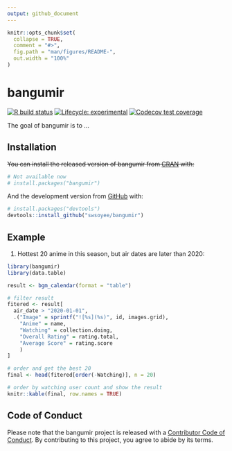 ```yaml
---
output: github_document
---
```


<!-- README.md is generated from README.Rmd. Please edit that file -->

```r
knitr::opts_chunk$set(
  collapse = TRUE,
  comment = "#>",
  fig.path = "man/figures/README-",
  out.width = "100%"
)
```

# bangumir

<!-- badges: start -->
[![R build status](https://github.com/swsoyee/bangumir/workflows/R-CMD-check/badge.svg)](https://github.com/swsoyee/bangumir/actions)
[![Lifecycle: experimental](https://img.shields.io/badge/lifecycle-experimental-orange.svg)](https://www.tidyverse.org/lifecycle/#experimental)
[![Codecov test coverage](https://codecov.io/gh/swsoyee/bangumir/branch/master/graph/badge.svg?token=WU6UMG8S4C)](https://codecov.io/gh/swsoyee/bangumir)
<!-- badges: end -->

The goal of bangumir is to ...

## Installation

~~You can install the released version of bangumir from [CRAN](https://CRAN.R-project.org) with:~~

``` r
# Not available now
# install.packages("bangumir")
```

And the development version from [GitHub](https://github.com/) with:

``` r
# install.packages("devtools")
devtools::install_github("swsoyee/bangumir")
```
## Example

1. Hottest 20 anime in this season, but air dates are later than 2020:

```r
library(bangumir)
library(data.table)

result <- bgm_calendar(format = "table")

# filter result
fitered <- result[
  air_date > "2020-01-01",
  .("Image" = sprintf("![%s](%s)", id, images.grid),
    "Anime" = name,
    "Watching" = collection.doing,
    "Overall Rating" = rating.total,
    "Average Score" = rating.score
    )
]

# order and get the best 20
final <- head(fitered[order(-Watching)], n = 20)

# order by watching user count and show the result
knitr::kable(final, row.names = TRUE)
```

## Code of Conduct

Please note that the bangumir project is released with a [Contributor Code of Conduct](https://contributor-covenant.org/version/2/0/CODE_OF_CONDUCT.html). By contributing to this project, you agree to abide by its terms.
